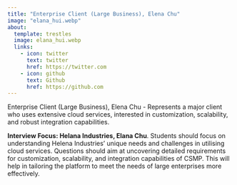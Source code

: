 ```yaml
---
title: "Enterprise Client (Large Business), Elena Chu"
image: "elana_hui.webp"
about:
  template: trestles
  image: elana_hui.webp
  links:
    - icon: twitter
      text: twitter
      href: https://twitter.com
    - icon: github
      text: Github
      href: https://github.com
---
```

Enterprise Client (Large Business), Elena Chu - Represents a major client who uses extensive cloud services, interested in customization, scalability, and robust integration capabilities.

**Interview Focus: Helana Industries, Elana Chu**. Students should focus on understanding Helena Industries' unique needs and challenges in utilising cloud services. Questions should aim at uncovering detailed requirements for customization, scalability, and integration capabilities of CSMP. This will help in tailoring the platform to meet the needs of large enterprises more effectively.

<!--
Paste this script at the bottom of your HTML before the </body> tag.
See more style and config options on our docs
https://github.com/Mintplex-Labs/anything-llm/tree/master/embed/README.md
-->
<script
  data-embed-id="23babe57-ca59-4d0e-8bc9-0206bf0f7b06"
  data-base-api-url="https://chat.serveur.au/api/embed"
  src="https://chat.serveur.au/embed/anythingllm-chat-widget.min.js">
</script>
<!-- AnythingLLM (https://useanything.com) -->
